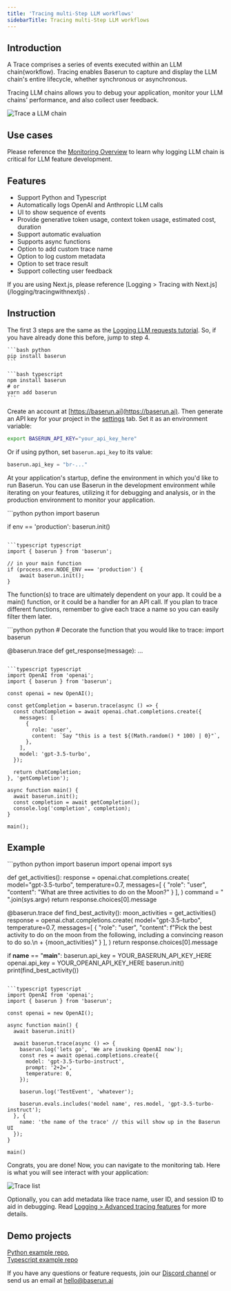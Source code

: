 ```yaml
---
title: 'Tracing multi-Step LLM workflows'
sidebarTitle: Tracing multi-Step LLM workflows
---
```


## Introduction

A Trace comprises a series of events executed within an LLM chain(workflow). Tracing enables Baserun to capture and display the LLM chain's entire lifecycle, whether synchronous or asynchronous.

Tracing LLM chains allows you to debug your application, monitor your LLM chains' performance, and also collect user feedback.

![Trace a LLM chain](/images/monitor-trace-details.png)

## Use cases

Please reference the [Monitoring Overview](/monitoring/overview) to learn why logging LLM chain is critical for LLM feature development.

## Features

- Support Python and Typescript
- Automatically logs OpenAI and Anthropic LLM calls
- UI to show sequence of events
- Provide generative token usage, context token usage, estimated cost, duration
- Support automatic evaluation
- Supports async functions
- Option to add custom trace name
- Option to log custom metadata
- Option to set trace result
- Support collecting user feedback

<Note>
  If you are using Next.js, please reference [Logging > Tracing with
  Next.js](/logging/tracingwithnextjs) .
</Note>

## Instruction

The first 3 steps are the same as the [Logging LLM requests tutorial](/). So, if you have already done this before, jump to step 4.

<Steps>
<Step title="Install Baserun SDK">

<CodeGroup>

    ```bash python
    pip install baserun
    ```

    ```bash typescript
    npm install baserun
    # or
    yarn add baserun
    ```

</CodeGroup>
</Step>
<Step title="Generate an API key">

Create an account at [https://baserun.ai](https://baserun.ai). Then generate an API key for your project in the [settings](https://baserun.ai/settings) tab. Set it as an environment variable:

```bash
export BASERUN_API_KEY="your_api_key_here"
```

Or if using python, set `baserun.api_key` to its value:

```python
baserun.api_key = "br-..."
```

</Step>
<Step title=" Initialize Baserun">

At your application's startup, define the environment in which you'd like to run Baserun. You can use Baserun in the development environment while iterating on your features, utilizing it for debugging and analysis, or in the production environment to monitor your application.

<CodeGroup>
```python python
import baserun

if env == 'production':
baserun.init()

````

```typescript typescript
import { baserun } from 'baserun';

// in your main function
if (process.env.NODE_ENV === 'production') {
    await baserun.init();
}
````

</CodeGroup>
</Step>
<Step title="Decide what to trace">

The function(s) to trace are ultimately dependent on your app. It could be a main() function, or it could be a handler for an API call. If you plan to trace different functions, remember to give each trace a name so you can easily filter them later.

<CodeGroup>
```python python
# Decorate the function that you would like to trace:
import baserun

@baserun.trace
def get_response(message):
...

````

```typescript typescript
import OpenAI from 'openai';
import { baserun } from 'baserun';

const openai = new OpenAI();

const getCompletion = baserun.trace(async () => {
  const chatCompletion = await openai.chat.completions.create({
    messages: [
      {
        role: 'user',
        content: `Say "this is a test ${(Math.random() * 100) | 0}"`,
      },
    ],
    model: 'gpt-3.5-turbo',
  });

  return chatCompletion;
}, 'getCompletion');

async function main() {
  await baserun.init();
  const completion = await getCompletion();
  console.log('completion', completion);
}

main();
````

</CodeGroup>
</Step>
</Steps>

## Example

<CodeGroup>
```python python
import baserun
import openai
import sys

def get_activities():
response = openai.chat.completions.create(
model="gpt-3.5-turbo",
temperature=0.7,
messages=[
{
"role": "user",
"content": "What are three activities to do on the Moon?"
}
],
)
command = " ".join(sys.argv)
return response.choices[0].message

@baserun.trace
def find_best_activity():
moon_activities = get_activities()
response = openai.chat.completions.create(
model="gpt-3.5-turbo",
temperature=0.7,
messages=[
{
"role": "user",
"content": f"Pick the best activity to do on the moon from the following, including a convincing reason to do so.\n + {moon_activities}"
}
],
)
return response.choices[0].message

if **name** == "**main**":
baserun.api_key = YOUR_BASERUN_API_KEY_HERE
openai.api_key = YOUR_OPEANI_API_KEY_HERE
baserun.init()
print(find_best_activity())

````

```typescript typescript
import OpenAI from 'openai';
import { baserun } from 'baserun';

const openai = new OpenAI();

async function main() {
  await baserun.init()

  await baserun.trace(async () => {
    baserun.log('lets go', 'We are invoking OpenAI now');
    const res = await openai.completions.create({
      model: 'gpt-3.5-turbo-instruct',
      prompt: '2+2=',
      temperature: 0,
    });

    baserun.log('TestEvent', 'whatever');

    baserun.evals.includes('model name', res.model, 'gpt-3.5-turbo-instruct');
  }, {
    name: 'the name of the trace' // this will show up in the Baserun UI
  });
}

main()
````

</CodeGroup>

Congrats, you are done! Now, you can navigate to the monitoring tab. Here is what you will see interact with your application:

![Trace list](/images/monitor_trace_list.png)

Optionally, you can add metadata like trace name, user ID, and session ID to aid in debugging. Read [Logging > Advanced tracing features](/monitoring/advancedtracing) for more details.

## Demo projects

[Python example repo](https://github.com/baserun-ai/testing-agent/), <br />
[Typescript example repo](https://github.com/baserun-ai/testing-agent-js)

If you have any questions or feature requests, join our [Discord channel](https://discord.com/invite/xEPFsvSmkb) or send us an email at [hello@baserun.ai](mailto:hello@baserun.ai)
